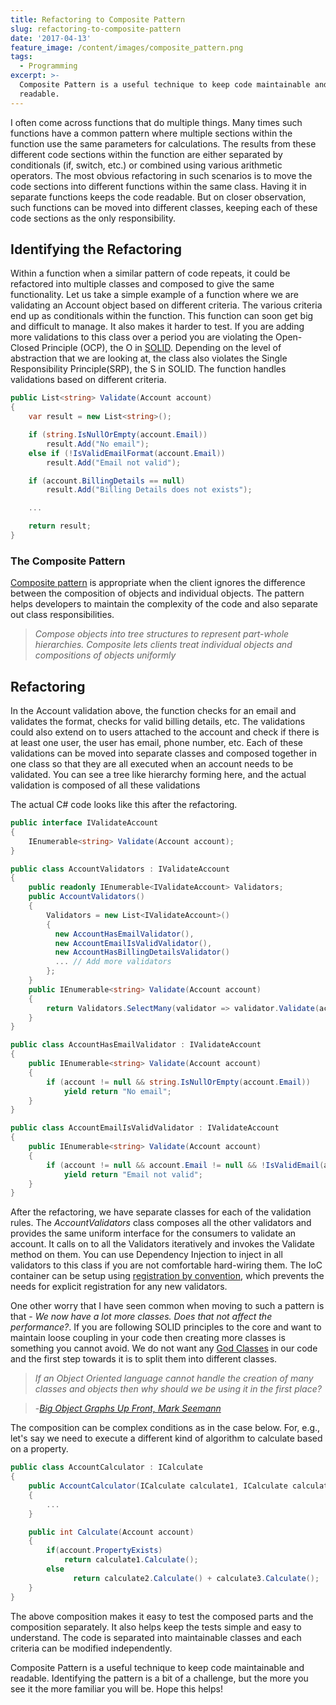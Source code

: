 ```yaml
---
title: Refactoring to Composite Pattern
slug: refactoring-to-composite-pattern
date: '2017-04-13'
feature_image: /content/images/composite_pattern.png
tags:
  - Programming
excerpt: >-
  Composite Pattern is a useful technique to keep code maintainable and
  readable.
---
```

I often come across functions that do multiple things. Many times such functions have a common pattern where multiple sections within the function use the same parameters for calculations. The results from these different code sections within the function are either separated by conditionals (if, switch, etc.) or combined using various arithmetic operators. The most obvious refactoring in such scenarios is to move the code sections into different functions within the same class. Having it in separate functions keeps the code readable. But on closer observation, such functions can be moved into different classes, keeping each of these code sections as the only responsibility.

## Identifying the Refactoring

Within a function when a similar pattern of code repeats, it could be refactored into multiple classes and composed to give the same functionality. Let us take a simple example of a function where we are validating an Account object based on different criteria. The various criteria end up as conditionals within the function. This function can soon get big and difficult to manage. It also makes it harder to test. If you are adding more validations to this class over a period you are violating the Open-Closed Principle (OCP), the O in [SOLID](http://butunclebob.com/ArticleS.UncleBob.PrinciplesOfOod). Depending on the level of abstraction that we are looking at, the class also violates the Single Responsibility Principle(SRP), the S in SOLID. The function handles validations based on different criteria.

```csharp
public List<string> Validate(Account account)
{
    var result = new List<string>();

    if (string.IsNullOrEmpty(account.Email))
        result.Add("No email");
    else if (!IsValidEmailFormat(account.Email))
        result.Add("Email not valid");

    if (account.BillingDetails == null)
        result.Add("Billing Details does not exists");

    ...

    return result;
}

```

### The Composite Pattern

[Composite pattern](https://en.wikipedia.org/wiki/Composite_pattern) is appropriate when the client ignores the difference between the composition of objects and individual objects. The pattern helps developers to maintain the complexity of the code and also separate out class responsibilities.

> _Compose objects into tree structures to represent part-whole hierarchies. Composite lets clients treat individual objects and compositions of objects uniformly_

<ImageCard src="/content/images/composite_pattern.png" alt="Composite Pattern" />

## Refactoring

In the Account validation above, the function checks for an email and validates the format, checks for valid billing details, etc. The validations could also extend on to users attached to the account and check if there is at least one user, the user has email, phone number, etc. Each of these validations can be moved into separate classes and composed together in one class so that they are all executed when an account needs to be validated. You can see a tree like hierarchy forming here, and the actual validation is composed of all these validations

<ImageCard src="/content/images/composite_pattern_validation.png" alt="Account Validation hierarchy" />

The actual C# code looks like this after the refactoring.

```csharp
public interface IValidateAccount
{
    IEnumerable<string> Validate(Account account);
}

public class AccountValidators : IValidateAccount
{
    public readonly IEnumerable<IValidateAccount> Validators;
    public AccountValidators()
    {
        Validators = new List<IValidateAccount>()
        {
          new AccountHasEmailValidator(),
          new AccountEmailIsValidValidator(),
          new AccountHasBillingDetailsValidator()
          ... // Add more validators
        };
    }
    public IEnumerable<string> Validate(Account account)
    {
        return Validators.SelectMany(validator => validator.Validate(account));
    }
}

public class AccountHasEmailValidator : IValidateAccount
{
    public IEnumerable<string> Validate(Account account)
    {
        if (account != null && string.IsNullOrEmpty(account.Email))
            yield return "No email";
    }
}

public class AccountEmailIsValidValidator : IValidateAccount
{
    public IEnumerable<string> Validate(Account account)
    {
        if (account != null && account.Email != null && !IsValidEmail(account.Email))
            yield return "Email not valid";
    }
}

```

After the refactoring, we have separate classes for each of the validation rules. The _AccountValidators_ class composes all the other validators and provides the same uniform interface for the consumers to validate an account. It calls on to all the Validators iteratively and invokes the Validate method on them. You can use Dependency Injection to inject in all validators to this class if you are not comfortable hard-wiring them. The IoC container can be setup using [registration by convention](/blog/ioc-registration-by-convention/), which prevents the needs for explicit registration for any new validators.

One other worry that I have seen common when moving to such a pattern is that - _We now have a lot more classes. Does that not affect the performance?_. If you are following SOLID principles to the core and want to maintain loose coupling in your code then creating more classes is something you cannot avoid. We do not want any [God Classes](http://wiki.c2.com/?GodClass) in our code and the first step towards it is to split them into different classes.

> _If an Object Oriented language cannot handle the creation of many classes and objects then why should we be using it in the first place?_

> \-_[Big Object Graphs Up Front, Mark Seemann](https://vimeo.com/68378923)_

The composition can be complex conditions as in the case below. For, e.g., let's say we need to execute a different kind of algorithm to calculate based on a property.

```csharp
public class AccountCalculator : ICalculate
{
    public AccountCalculator(ICalculate calculate1, ICalculate calculate2, ICalculate calculate3)
    {
        ...
    }

    public int Calculate(Account account)
    {
        if(account.PropertyExists)
            return calculate1.Calculate();
        else
              return calculate2.Calculate() + calculate3.Calculate();
    }
}

```

The above composition makes it easy to test the composed parts and the composition separately. It also helps keep the tests simple and easy to understand. The code is separated into maintainable classes and each criteria can be modified independently.

Composite Pattern is a useful technique to keep code maintainable and readable. Identifying the pattern is a bit of a challenge, but the more you see it the more familiar you will be. Hope this helps!
